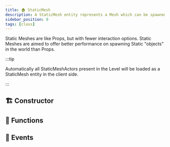 ```yaml
---
title: 🏠 StaticMesh
description: A StaticMesh entity represents a Mesh which can be spawned in the world, can't move and is more optimized for using in decorating the world.
sidebar_position: 0
tags: [class]
---
```


<HeaderDeclaration type="Class" name="StaticMesh" image="/img/docs/static-mesh.webp" />


Static Meshes are like Props, but with fewer interaction options. Static Meshes are aimed to offer better performance on spawning Static "objects" in the world than Props.

:::tip

Automatically all StaticMeshActors present in the Level will be loaded as a StaticMesh entity in the client side.

:::


## 🏗️ Constructor

<ConstructorDeclaration type="Class" name="StaticMesh" />


## 🦠 Functions

<FunctionsDeclaration type="Class" name="StaticMesh" />


## 🚀 Events

<EventsDeclaration type="Class" name="StaticMesh" />
